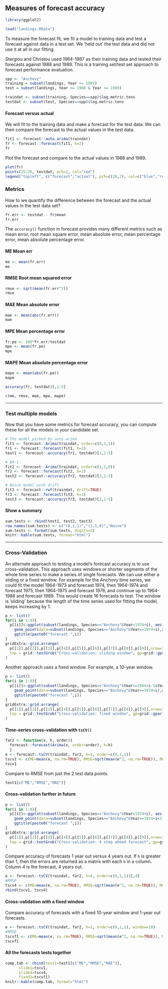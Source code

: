 ## Measures of forecast accuracy

```r
library(ggplot2)
```

```r
load("landings.RData")
```


To measure the forecast fit, we fit a model to training data and test a forecast against data in a test set.  We 'held out' the test data and did not use it at all in our fitting.

Stergiou and Christou used 1964-1987 as their training data and tested their forecasts against 1988 and 1989.  This is a training set/test set approach to forecast performance evaluation.

```r
spp <- "Anchovy"
training = subset(landings, Year <= 1987)
test = subset(landings, Year >= 1988 & Year <= 1989)

traindat <- subset(training, Species==spp)$log.metric.tons
testdat <- subset(test, Species==spp)$log.metric.tons
```

#### Forecast versus actual

We will fit to the training data and make a forecast for the test data.  We can then compare the forecast to the actual values in the test data.

```r
fit1 <- forecast::auto.arima(traindat)
fr <- forecast::forecast(fit1, h=2)
fr
```

Plot the forecast and compare to the actual values in 1988 and 1989.

```r
plot(fr)
points(25:26, testdat, pch=2, col="red")
legend("topleft", c("forecast","actual"), pch=c(20,2), col=c("blue","red"))
```

### Metrics

How to we quantify the difference between the forecast and the actual values in the test data set?

```r
fr.err <- testdat - fr$mean
fr.err
```

The `accuracy()` function in forecast provides many different metrics such as mean error, root mean square error, mean absolute error, mean percentage error, mean absolute percentage error.

#### ME Mean err {-}

```r
me <- mean(fr.err)
me
```

#### RMSE Root mean squared error {-}

```r
rmse <- sqrt(mean(fr.err^2))
rmse
```

#### MAE Mean absolute error {-}

```r
mae <- mean(abs(fr.err))
mae
```


#### MPE Mean percentage error {-}

```r
fr.pe <- 100*fr.err/testdat
mpe <- mean(fr.pe)
mpe
```

#### MAPE Mean absolute percentage error {-}

```r
mape <- mean(abs(fr.pe))
mape
```

```r
accuracy(fr, testdat)[,1:5]
```

```r
c(me, rmse, mae, mpe, mape)
```

---

### Test multiple models

Now that you have some metrics for forecast accuracy, you can compute these for all the models in your candidate set.

```r
# The model picked by auto.arima
fit1 <- forecast::Arima(traindat, order=c(0,1,1))
fr1 <- forecast::forecast(fit1, h=2)
test1 <- forecast::accuracy(fr1, testdat)[2,1:5]

# AR-1
fit2 <- forecast::Arima(traindat, order=c(1,1,0))
fr2 <- forecast::forecast(fit2, h=2)
test2 <- forecast::accuracy(fr2, testdat)[2,1:5]

# Naive model with drift
fit3 <- forecast::rwf(traindat, drift=TRUE)
fr3 <- forecast::forecast(fit3, h=2)
test3 <- forecast::accuracy(fr3, testdat)[2,1:5]
```

#### Show a summary {-}

```r
sum.tests <- rbind(test1, test2, test3)
row.names(sum.tests) <- c("(0,1,1)","(1,1,0)","Naive")
sum.tests <- format(sum.tests, digits=3)
knitr::kable(sum.tests, format="html")
```

---

### Cross-Validation

An alternate approach to testing a model's forecast accuracy is to use cross-validation.  This approach uses windows or shorter segments of the whole time series to make a series of single forecasts.  We can use either a sliding or a fixed window.  For example for the Anchovy time series, we could fit the model 1964-1973 and forecast 1974, then 1964-1974 and forecast 1975, then 1964-1975 and forecast 1976, and continue up to 1964-1988 and forecast 1989.  This would create 16 forecasts to test.  The window is 'sliding' because the length of the time series used for fitting the model, keeps increasing by 1.

```r
p <- list()
for(i in 1:9){
  p[[i]]<-ggplot(subset(landings, Species=="Anchovy"&Year<1974+i), aes(x=Year, y=log.metric.tons))+geom_point()+ylab("landings")+xlab("")+xlim(1964,1990)+ylim(8,12)+
    geom_point(data=subset(landings, Species=="Anchovy"&Year==1974+i),aes(x=Year,y=log.metric.tons),color="red") +
    ggtitle(paste0("forecast ",i))
}
gridExtra::grid.arrange(
  p[[1]],p[[2]],p[[3]],p[[4]],p[[5]],p[[6]],p[[7]],p[[8]],p[[9]],nrow=3,
  top = grid::textGrob("Cross-validation: sliding window", gp=grid::gpar(fontsize=20,font=3))
)
```


Another approach uses a fixed window.  For example, a 10-year window.

```r
p <- list()
for(i in 1:9){
  p[[i]]<-ggplot(subset(landings, Species=="Anchovy"&Year>=1964+i-1&Year<1974+i), aes(x=Year, y=log.metric.tons))+geom_point()+ylab("landings")+xlab("")+xlim(1964,1990)+ylim(8,12)+
    geom_point(data=subset(landings, Species=="Anchovy"&Year==1974+i),aes(x=Year,y=log.metric.tons),color="red") +
    ggtitle(paste0("forecast ",i))
}
gridExtra::grid.arrange(
  p[[1]],p[[2]],p[[3]],p[[4]],p[[5]],p[[6]],p[[7]],p[[8]],p[[9]],nrow=3,
  top = grid::textGrob("Cross-validation: fixed window", gp=grid::gpar(fontsize=20,font=3))
)
```

#### Time-series cross-validation with `tsCV()`

```r
far2 <- function(x, h, order){
  forecast::forecast(Arima(x, order=order), h=h)
  }
e <- forecast::tsCV(traindat, far2, h=1, order=c(0,1,1))
tscv1 <- c(ME=mean(e, na.rm=TRUE), RMSE=sqrt(mean(e^2, na.rm=TRUE)), MAE=mean(abs(e), na.rm=TRUE))
tscv1
```

Compare to RMSE from just the 2 test data points.
```r
test1[c("ME","RMSE","MAE")]
```

#### Cross-validation farther in future {-}

```r
p <- list()
for(i in 1:9){
  p[[i]]<-ggplot(subset(landings, Species=="Anchovy"&Year<1974+i), aes(x=Year, y=log.metric.tons))+geom_point()+ylab("landings")+xlab("")+xlim(1964,1990)+ylim(8,12)+
    geom_point(data=subset(landings, Species=="Anchovy"&Year==1974+i+3),aes(x=Year,y=log.metric.tons),color="red") +
    ggtitle(paste0("forecast ",i))
}
gridExtra::grid.arrange(
  p[[1]],p[[2]],p[[3]],p[[4]],p[[5]],p[[6]],p[[7]],p[[8]],p[[9]],nrow=3,
  top = grid::textGrob("Cross-validation: 4 step ahead forecast", gp=grid::gpar(fontsize=20,font=3))
)
```


Compare accuracy of forecasts 1 year out versus 4 years out.  If `h` is greater than 1, then the errors are returned as a matrix with each `h` in a column.  Column 4 is the forecast, 4 years out.

```r
e <- forecast::tsCV(traindat, far2, h=4, order=c(0,1,1))[,4]
#RMSE
tscv4 <- c(ME=mean(e, na.rm=TRUE), RMSE=sqrt(mean(e^2, na.rm=TRUE)), MAE=mean(abs(e), na.rm=TRUE))
rbind(tscv1, tscv4)
```

#### Cross-validation with a fixed window {-}

Compare accuracy of forecasts with a fixed 10-year window and 1-year out forecasts.

```r
e <- forecast::tsCV(traindat, far2, h=1, order=c(0,1,1), window=10)
#RMSE
tscvf1 <- c(ME=mean(e, na.rm=TRUE), RMSE=sqrt(mean(e^2, na.rm=TRUE)), MAE=mean(abs(e), na.rm=TRUE))
tscvf1
```

#### All the forecasts tests together {-}

```r
comp.tab <- rbind(test1=test1[c("ME","RMSE","MAE")],
      slide1=tscv1,
      slide4=tscv4,
      fixed1=tscvf1)
knitr::kable(comp.tab, format="html")
```


